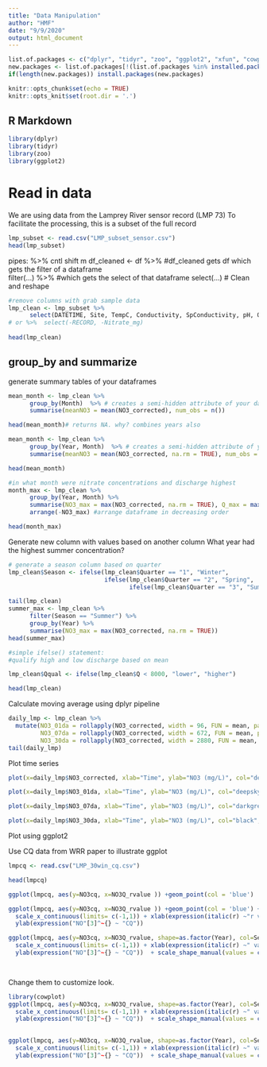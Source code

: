 ```yaml
---
title: "Data Manipulation"
author: "HMF"
date: "9/9/2020"
output: html_document
---
```


```r
list.of.packages <- c("dplyr", "tidyr", "zoo", "ggplot2", "xfun", "cowplot")
new.packages <- list.of.packages[!(list.of.packages %in% installed.packages()[,"Package"])]
if(length(new.packages)) install.packages(new.packages)

knitr::opts_chunk$set(echo = TRUE)
knitr::opts_knit$set(root.dir = '.')
```

## R Markdown

```r
library(dplyr)
library(tidyr)
library(zoo)
library(ggplot2)
```

# Read in data

We are using data from the Lamprey River sensor record (LMP 73)
To facilitate the processing, this is a subset of the full record

```r
lmp_subset <- read.csv("LMP_subset_sensor.csv") 
head(lmp_subset)

```

pipes: %>%  cntl shift m 
df_cleaned <- df %>%  #df_cleaned gets df which gets the filter of a dataframe  
              filter(...) %>%  #which gets the select of that dataframe
              select(...)
# Clean and reshape

```r
#remove columns with grab sample data
lmp_clean <- lmp_subset %>% 
      select(DATETIME, Site, TempC, Conductivity, SpConductivity, pH, ODOPerCent, ODOMGL, TurbidityFNU, Q, NO3_corrected, FDOM_corrected_QSU,ABS254_SUNA,Year,Month,Day, Quarter) 
# or %>%  select(-RECORD, -Nitrate_mg)
     
head(lmp_clean)

```

## group_by and summarize

generate summary tables of your dataframes

```r
mean_month <- lmp_clean %>% 
      group_by(Month)  %>% # creates a semi-hidden attribute of your dataframe
      summarise(meanNO3 = mean(NO3_corrected), num_obs = n())

head(mean_month)# returns NA. why? combines years also

mean_month <- lmp_clean %>% 
      group_by(Year, Month)  %>% # creates a semi-hidden attribute of your dataframe
      summarise(meanNO3 = mean(NO3_corrected, na.rm = TRUE), num_obs = n())

head(mean_month)

#in what month were nitrate concentrations and discharge highest
month_max <- lmp_clean %>% 
      group_by(Year, Month) %>% 
      summarise(NO3_max = max(NO3_corrected, na.rm = TRUE), Q_max = max(Q, na.rm=TRUE)) %>% 
      arrange(-NO3_max) #arrange dataframe in decreasing order

head(month_max)

```


Generate new column with values based on another column
What year had the highest summer concentration?

```r
# generate a season column based on quarter
lmp_clean$Season <- ifelse(lmp_clean$Quarter == "1", "Winter", 
                           ifelse(lmp_clean$Quarter == "2", "Spring", 
                                  ifelse(lmp_clean$Quarter == "3", "Summer", "Fall")))

tail(lmp_clean)
summer_max <- lmp_clean %>% 
      filter(Season == "Summer") %>% 
      group_by(Year) %>% 
      summarise(NO3_max = max(NO3_corrected, na.rm = TRUE)) 
head(summer_max)

#simple ifelse() statement: 
#qualify high and low discharge based on mean

lmp_clean$Qqual <- ifelse(lmp_clean$Q < 8000, "lower", "higher")

head(lmp_clean)

```

Calculate moving average using dplyr pipeline

```r
daily_lmp <- lmp_clean %>%
  mutate(NO3_01da = rollapply(NO3_corrected, width = 96, FUN = mean, partial = 48), # daily
         NO3_07da = rollapply(NO3_corrected, width = 672, FUN = mean, partial = 48), # weekly
         NO3_30da = rollapply(NO3_corrected, width = 2880, FUN = mean, partial = 48)) # monthly
tail(daily_lmp)

```

Plot time series

```r
plot(x=daily_lmp$NO3_corrected, xlab="Time", ylab="NO3 (mg/L)", col="deepskyblue", type="l") 

plot(x=daily_lmp$NO3_01da, xlab="Time", ylab="NO3 (mg/L)", col="deepskyblue", type="l", main="Daily moving average") 

plot(x=daily_lmp$NO3_07da, xlab="Time", ylab="NO3 (mg/L)", col="darkgreen", type="l", main="Weekly moving average")

plot(x=daily_lmp$NO3_30da, xlab="Time", ylab="NO3 (mg/L)", col="black", type="l", main="Monthly moving average")

```

Plot using ggplot2

Use CQ data from WRR paper to illustrate ggplot
```r
lmpcq <- read.csv("LMP_30win_cq.csv")

head(lmpcq)


```

```r
ggplot(lmpcq, aes(y=NO3cq, x=NO3Q_rvalue )) +geom_point(col = 'blue')


```


```r
ggplot(lmpcq, aes(y=NO3cq, x=NO3Q_rvalue )) +geom_point(col = 'blue') + 
  scale_x_continuous(limits= c(-1,1)) + xlab(expression(italic(r) ~"r value")) +
  ylab(expression("NO"[3]^~{} ~ "CQ"))


```

```r
ggplot(lmpcq, aes(y=NO3cq, x=NO3Q_rvalue, shape=as.factor(Year), col=Season )) + geom_point(size=3) + 
  scale_x_continuous(limits= c(-1,1)) + xlab(expression(italic(r) ~" value")) +
  ylab(expression("NO"[3]^~{} ~ "CQ"))  + scale_shape_manual(values = c("2012" = 4,"2013" =21, "2014" = 22, "2015" = 23, "2016" = 24, "2017" = 25)) + scale_color_manual(values= c("Fall" = "chocolate4", "Spring" = "ForestGreen", "Summer" = "goldenrod2", "Winter" = "darkblue")) 
  



```

Change them to customize look. 
```r
library(cowplot)
ggplot(lmpcq, aes(y=NO3cq, x=NO3Q_rvalue, shape=as.factor(Year), col=Season )) + geom_point(size=3) + 
  scale_x_continuous(limits= c(-1,1)) + xlab(expression(italic(r) ~" value")) +
  ylab(expression("NO"[3]^~{} ~ "CQ"))  + scale_shape_manual(values = c("2012" = 4,"2013" =21, "2014" = 22, "2015" = 23, "2016" = 24, "2017" = 25)) + scale_color_manual(values= c("Fall" = "chocolate4", "Spring" = "ForestGreen", "Summer" = "goldenrod2", "Winter" = "darkblue")) + theme_cowplot() + theme(legend.position = "none")
  
```
```r
ggplot(lmpcq, aes(y=NO3cq, x=NO3Q_rvalue, shape=as.factor(Year), col=Season )) + geom_point(size=3) + 
  scale_x_continuous(limits= c(-1,1)) + xlab(expression(italic(r) ~" value")) +
  ylab(expression("NO"[3]^~{} ~ "CQ"))  + scale_shape_manual(values = c("2012" = 4,"2013" =21, "2014" = 22, "2015" = 23, "2016" = 24, "2017" = 25)) + scale_color_manual(values= c("Fall" = "chocolate4", "Spring" = "ForestGreen", "Summer" = "goldenrod2", "Winter" = "darkblue")) + theme_cowplot() + theme(legend.position = "none") + annotate("rect", ymin=-0.2, ymax=0.2, xmin=-Inf, xmax=Inf, alpha=0.1) + annotate("rect", xmin=-0.3, xmax=0.3, ymin=-Inf, ymax=Inf, alpha=0.1, col="blue", fill="blue") + annotate("text", label="A", x=-1,y=2)

```

